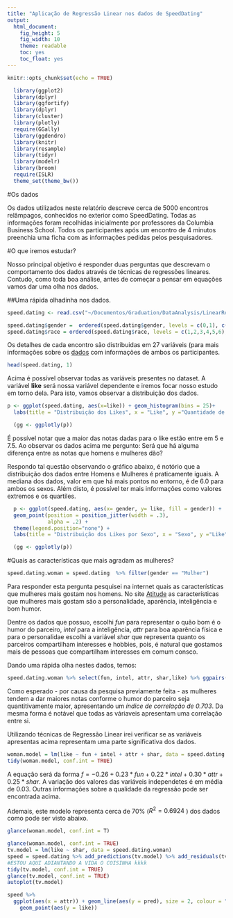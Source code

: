 ```yaml
---
title: "Aplicação de Regressão Linear nos dados de SpeedDating"
output:
  html_document:
    fig_height: 5
    fig_width: 10
    theme: readable
    toc: yes
    toc_float: yes
---
```


```r
knitr::opts_chunk$set(echo = TRUE)
```

```r
  library(ggplot2)
  library(dplyr)
  library(ggfortify)
  library(dplyr)
  library(cluster)
  library(plotly)
  require(GGally)
  library(ggdendro)
  library(knitr)
  library(resample)
  library(tidyr)
  library(modelr) 
  library(broom)
  require(ISLR)
  theme_set(theme_bw())
```


#Os dados

Os dados utilizados neste relatório descreve cerca de 5000 encontros relâmpagos, conhecidos no exterior como SpeedDating. Todas as informações foram recolhidas inicialmente por professores da Columbia Business School. Todos os participantes após um encontro de 4 minutos preenchia uma ficha com as informações pedidas pelos pesquisadores. 

#O que iremos estudar? 

Nosso principal objetivo é responder duas perguntas que descrevam o comportamento dos dados através de técnicas de regressões lineares. Contudo, como toda boa análise, antes de começar a pensar em equações vamos dar uma olha nos dados. 

##Uma rápida olhadinha nos dados. 

```r
speed.dating <- read.csv("~/Documentos/Graduation/DataAnalysis/LinearRegression/data/speed-dating.csv")

speed.dating$gender =  ordered(speed.dating$gender, levels = c(0,1), c("Mulher", "Homem"))
speed.dating$race = ordered(speed.dating$race, levels = c(1,2,3,4,5,6), c("Negro", "Caucasiano", "Latino", "Asiatico", "Indio","Outro"))


```

Os detalhes de cada encontro são distribuidas em 27 variáveis (para mais informações sobre os [dados](https://github.com/nazareno/ciencia-de-dados-1/tree/master/5-regressao/speed-dating) com informações de ambos os participantes.

```r
head(speed.dating, 1)
```

Acima é possível observar todas as variáveis presentes no dataset. A variável __like__ será nossa variável dependente e iremos focar nosso estudo em torno dela. Para isto, vamos observar a distribuição dos dados. 

```r

p <- ggplot(speed.dating, aes(x=like)) + geom_histogram(bins = 25)+
  labs(title = "Distribuição dos Likes", x = "Like", y ="Quantidade de notas dadas")

  (gg <- ggplotly(p))

```

É possível notar que a maior das notas dadas para o like estão entre em 5 e 7.5. Ao observar os dados acima me pergunto: Será que há alguma diferença entre as notas que homens e mulheres dão? 

Respondo tal questão observando o gráfico abaixo, é notório que a distribuição dos dados entre Homens e Mulheres é praticamente iguais. A mediana dos dados, valor em que há mais pontos no entorno, é de 6.0 para ambos os sexos. Além disto, é possível ter mais informações como valores extremos e os quartiles. 


```r
  p <- ggplot(speed.dating, aes(x= gender, y= like, fill = gender)) +   geom_boxplot() + 
  geom_point(position = position_jitter(width = .3), 
             alpha = .2) +
  theme(legend.position="none") +
  labs(title = "Distribuição dos Likes por Sexo", x = "Sexo", y ="Like")

  (gg <- ggplotly(p))
```


#Quais as características que mais agradam as mulheres?  

```r

speed.dating.woman = speed.dating  %>% filter(gender == "Mulher")

```

Para responder esta pergunta pesquisei na internet quais as características que mulheres mais gostam nos homens.
No site [Atitude](https://atitude.com/o-que-as-mulheres-procuram-nos-homens/) as características que mulheres mais gostam são a personalidade, aparência, inteligência e bom humor. 

Dentre os dados que possuo, escolhi _fun_ para representar o quão bom é o humor do parceiro, _intel_ para a inteligência, _attr_ para boa aparência física e para o personalidae escolhi a variável _shar_ que representa quanto os parceiros compartilham interesses e hobbies, pois, é natural que gostamos mais de pessoas que compartilham interesses em comum consco. 

Dando uma rápida olha nestes dados, temos: 

```r
speed.dating.woman %>% select(fun, intel, attr, shar,like) %>% ggpairs()
```

Como esperado - por causa da pesquisa previamente feita - as mulheres tendem a dar maiores notas conforme o humor do parceiro seja quantitivamente maior, apresentando um _índice de correlação de 0.703_. Da mesma forma é notável que todas as váriaveis apresentam uma correlação entre si. 

Utilizando técnicas de Regressão Linear irei verificar se as variáveis apresentas acima representam uma parte significativa dos dados. 
```r
woman.model = lm(like ~ fun + intel + attr + shar, data = speed.dating.woman)
tidy(woman.model, conf.int = TRUE)
```

A equação será da forma $f = -0.26 + 0.23*fun + 0.22 *intel + 0.30 *attr + 0.25 *shar$. A variação dos valores das variáveis independetes é em média de 0.03. Outras informações sobre a qualidade da regressão pode ser encontrada acima. 

Ademais, este modelo representa cerca de 70% ($R^{2} =  0.6924$ ) dos dados como pode ser visto abaixo. 

```r
glance(woman.model, conf.int = T)
```



```r

glance(woman.model, conf.int = TRUE)
tv.model = lm(like ~ shar, data = speed.dating.woman)
speed = speed.dating %>% add_predictions(tv.model) %>% add_residuals(tv.model)
#ESTOU AQUI ADIANTANDO A VIDA O COISINHA kkkk 
tidy(tv.model, conf.int = TRUE)
glance(tv.model, conf.int = TRUE)
autoplot(tv.model)

speed %>% 
  ggplot(aes(x = attr)) + geom_line(aes(y = pred), size = 2, colour = "red") + 
    geom_point(aes(y = like))

```















